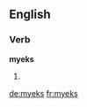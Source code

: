 ==English==

===Verb===
'''myeks'''

# {{qualifier|Geordie}} {{third-person singular of|myek}}

[[de:myeks]]
[[fr:myeks]]